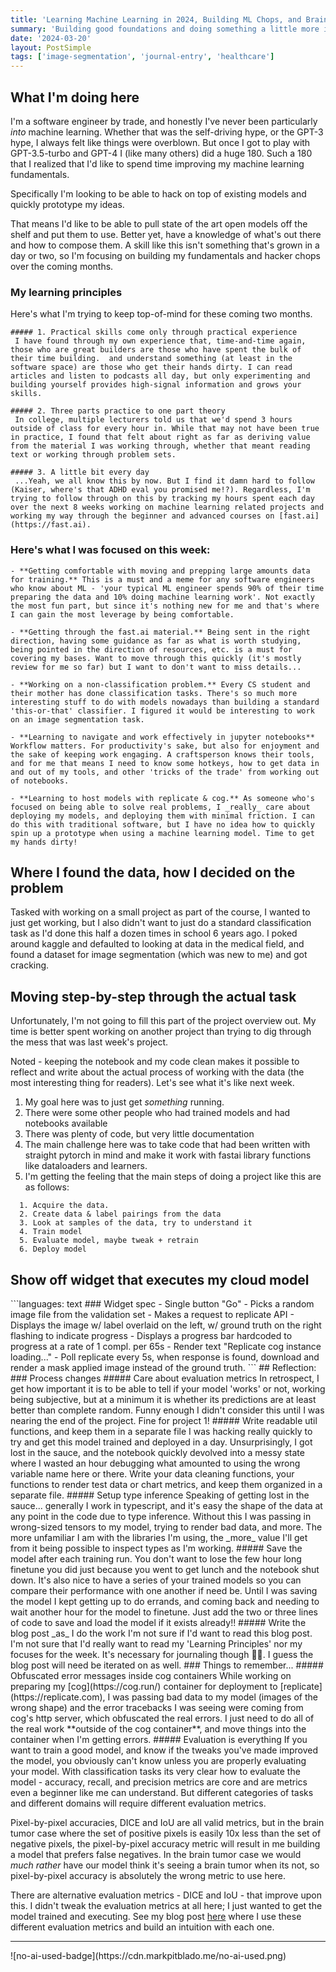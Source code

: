 ```yaml
---
title: 'Learning Machine Learning in 2024, Building ML Chops, and Brain Tumor Segmentation'
summary: 'Building good foundations and doing something a little more interesting than classification.'
date: '2024-03-20'
layout: PostSimple
tags: ['image-segmentation', 'journal-entry', 'healthcare']
---
```


<TOCInline toc={props.toc} asDisclosure toHeading={3} />

## What I'm doing here
  I'm a software engineer by trade, and honestly I've never been particularly _into_ machine learning. Whether that was the self-driving hype, or the GPT-3 hype, I always felt like things were overblown. But once I got to play with GPT-3.5-turbo and GPT-4 I (like many others) did a huge 180. Such a 180 that I realized that I'd like to spend time improving my machine learning fundamentals.

  <Callout>
  Specifically I'm looking to be able to hack on top of existing models and quickly prototype my ideas. 
  </Callout>

  That means I'd like to be able to pull state of the art open models off the shelf and put them to use. Better yet, have a knowledge of what's out there and how to compose them. A skill like this isn't something that's grown in a day or two, so I'm focusing on building my fundamentals and hacker chops over the coming months. 

 ### My learning principles
  Here's what I'm trying to keep top-of-mind for these coming two months.

    ##### 1. Practical skills come only through practical experience
     I have found through my own experience that, time-and-time again, those who are great builders are those who have spent the bulk of their time building.  and understand something (at least in the software space) are those who get their hands dirty. I can read articles and listen to podcasts all day, but only experimenting and building yourself provides high-signal information and grows your skills.

    ##### 2. Three parts practice to one part theory
     In college, multiple lecturers told us that we'd spend 3 hours outside of class for every hour in. While that may not have been true in practice, I found that felt about right as far as deriving value from the material I was working through, whether that meant reading text or working through problem sets.

    ##### 3. A little bit every day
     ...Yeah, we all know this by now. But I find it damn hard to follow (Kaiser, where's that ADHD eval you promised me!?). Regardless, I'm trying to follow through on this by tracking my hours spent each day over the next 8 weeks working on machine learning related projects and working my way through the beginner and advanced courses on [fast.ai](https://fast.ai).


  ### Here's what I was focused on this week:
    - **Getting comfortable with moving and prepping large amounts data for training.** This is a must and a meme for any software engineers who know about ML - 'your typical ML engineer spends 90% of their time preparing the data and 10% doing machine learning work'. Not exactly the most fun part, but since it's nothing new for me and that's where I can gain the most leverage by being comfortable.

    - **Getting through the fast.ai material.** Being sent in the right direction, having some guidance as far as what is worth studying, being pointed in the direction of resources, etc. is a must for covering my bases. Want to move through this quickly (it's mostly review for me so far) but I want to don't want to miss details...

    - **Working on a non-classification problem.** Every CS student and their mother has done classification tasks. There's so much more interesting stuff to do with models nowadays than building a standard 'this-or-that' classifier. I figured it would be interesting to work on an image segmentation task.

    - **Learning to navigate and work effectively in jupyter notebooks** Workflow matters. For productivity's sake, but also for enjoyment and the sake of keeping work engaging. A craftsperson knows their tools, and for me that means I need to know some hotkeys, how to get data in and out of my tools, and other 'tricks of the trade' from working out of notebooks.

    - **Learning to host models with replicate & cog.** As someone who's focused on being able to solve real problems, I _really_ care about deploying my models, and deploying them with minimal friction. I can do this with traditional software, but I have no idea how to quickly spin up a prototype when using a machine learning model. Time to get my hands dirty!

## Where I found the data, how I decided on the problem
  Tasked with working on a small project as part of the course, I wanted to just get working, but I also didn't want to just do a standard classification task as I'd done this half a dozen times in school 6 years ago. I poked around kaggle and defaulted to looking at data in the medical field, and found a dataset for image segmentation (which was new to me) and got cracking.

## Moving step-by-step through the actual task
  Unfortunately, I'm not going to fill this part of the project overview out. My time is better spent working on another project than trying to dig through the mess that was last week's project.
  
  Noted - keeping the notebook and my code clean makes it possible to reflect and write about the actual process of working with the data (the most interesting thing for readers). Let's see what it's like next week. 

  1. My goal here was to just get _something_ running.
  2. There were some other people who had trained models and had notebooks available
  3. There was plenty of code, but very little documentation
  4. The main challenge here was to take code that had been written with straight pytorch in mind and make it work with fastai library functions like dataloaders and learners.
  5. I'm getting the feeling that the main steps of doing a project like this are as follows:
  ```languages: text
    1. Acquire the data.
    2. Create data & label pairings from the data
    3. Look at samples of the data, try to understand it
    4. Train model
    5. Evaluate model, maybe tweak + retrain
    6. Deploy model
  ```

## Show off widget that executes my cloud model
<BrainTumorSegmentationV1Widget />
  ```languages: text
  ### Widget spec
  - Single button "Go"
    - Picks a random image file from the validation set
    - Makes a request to replicate API
    - Displays the image w/ label overlaid on the left, w/ ground truth on the right flashing to indicate progress
    - Displays a progress bar hardcoded to progress at a rate of 1 compl. per 65s
    - Render text "Replicate cog instance loading..."
    - Poll replicate every 5s, when response is found, download and render a mask applied image instead of the ground truth.
  ```
## Reflection: 
  ### Process changes
  ##### Care about evaluation metrics
    In retrospect, I get how important it is to be able to tell if your model 'works' or not, working being subjective, but at a minimum it is whether its predictions are at least better than complete random. Funny enough I didn't consider this until I was nearing the end of the project. Fine for project 1!
  ##### Write readable util functions, and keep them in a separate file
    I was hacking really quickly to try and get this model trained and deployed in a day. Unsurprisingly, I got lost in the sauce, and the notebook quickly devolved into a messy state where I wasted an hour debugging what amounted to using the wrong variable name here or there. Write your data cleaning functions, your functions to render test data or chart metrics, and keep them organized in a separate file.
  ##### Setup type inference
    Speaking of getting lost in the sauce... generally I work in typescript, and it's easy the shape of the data at any point in the code due to type inference. Without this I was passing in wrong-sized tensors to my model, trying to render bad data, and more. The more unfamiliar I am with the libraries I'm using, the _more_ value I'll get from it being possible to inspect types as I'm working. 
  ##### Save the model after each training run.
    You don't want to lose the few hour long finetune you did just because you went to get lunch and the notebook shut down. It's also nice to have a series of your trained models so you can compare their performance with one another if need be. Until I was saving the model I kept getting up to do errands, and coming back and needing to wait another hour for the model to finetune. Just add the two or three lines of code to save and load the model if it exists already!!
  ##### Write the blog post _as_ I do the work
    I'm not sure if I'd want to read this blog post. I'm not sure that I'd really want to read my 'Learning Principles' nor my focuses for the week. It's necessary for journaling though 🤷‍♀️. I guess the blog post will need be iterated on as well.
  ### Things to remember...
  ##### Obfuscated error messages inside cog containers
   While working on preparing my [cog](https://cog.run/) container for deployment to [replicate](https://replicate.com), I was passing bad data to my model (images of the wrong shape) and the error tracebacks I was seeing were coming from cog's http server, which obfuscated the real errors. I just need to do all of the real work **outside of the cog container**, and move things into the container when I'm getting errors. 
  ##### Evaluation is everything
   If you want to train a good model, and know if the tweaks you've made improved the model, you obviously can't know unless you are properly evaluating your model. With classification tasks its very clear how to evaluate the model - accuracy, recall, and precision metrics are core and are metrics even a beginner like me can understand. But different categories of tasks and different domains will require different evaluation metrics. 
   
   Pixel-by-pixel accuracies, DICE and IoU are all valid metrics, but in the brain tumor case where the set of positive pixels is easily 10x less than the set of negative pixels, the pixel-by-pixel accuracy metric will result in me building a model that prefers false negatives. In the brain tumor case we would _much rather_ have our model think it's seeing a brain tumor when its not, so pixel-by-pixel accuracy is absolutely the wrong metric to use here.

   There are alternative evaluation metrics - DICE and IoU - that improve upon this. I didn't tweak the evaluation metrics at all here; I just wanted to get the model trained and executing. See my blog post [here](https://ml.lucasdellabella.com/some-other-blog-post) where I use these different evaluation metrics and build an intuition with each one.

---

<div className="w-32">![no-ai-used-badge](https://cdn.markpitblado.me/no-ai-used.png)</div>
